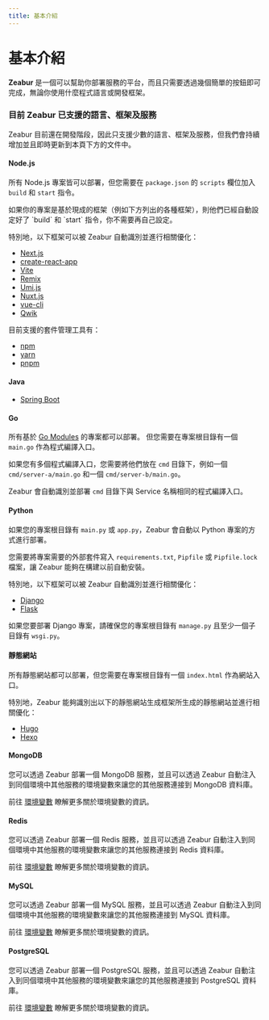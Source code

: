 ```yaml
---
title: 基本介紹
---
```



<Head>
  <meta name="zeabur:image:title" content="基本介紹" />
  <meta name="zeabur:image:subtitle" content="Zeabur 是什麼？" />
  <meta name="og:url" content="https://opengraph-dev.zeabur.app/api/og?title=基本介紹&desc=Zeabur 是什麼？" />
</Head>


# 基本介紹

**Zeabur** 是一個可以幫助你部署服務的平台，而且只需要透過幾個簡單的按鈕即可完成，無論你使用什麼程式語言或開發框架。

### 目前 Zeabur 已支援的語言、框架及服務

Zeabur 目前還在開發階段，因此只支援少數的語言、框架及服務，但我們會持續增加並且即時更新到本頁下方的文件中。

#### Node.js

所有 Node.js 專案皆可以部署，但您需要在 `package.json` 的 `scripts` 欄位加入 `build` 和 `start` 指令。

<Callout emoji="✅">
  如果你的專案是基於現成的框架（例如下方列出的各種框架），則他們已經自動設定好了 `build` 和 `start` 指令，你不需要再自己設定。
</Callout>

特別地，以下框架可以被 Zeabur 自動識別並進行相關優化：

- [Next.js](https://nextjs.org/)
- [create-react-app](https://create-react-app.dev/)
- [Vite](https://vitejs.dev/)
- [Remix](https://remix.run/)
- [Umi.js](https://umijs.org/)
- [Nuxt.js](https://nuxtjs.org/)
- [vue-cli](https://cli.vuejs.org/)
- [Qwik](https://qwik.builder.io/)

目前支援的套件管理工具有：

- [npm](https://www.npmjs.com/)
- [yarn](https://yarnpkg.com/)
- [pnpm](https://pnpm.js.org/)

#### Java

- [Spring Boot](https://spring.io/projects/spring-boot)

#### Go

所有基於 [Go Modules](https://blog.golang.org/using-go-modules) 的專案都可以部署。 但您需要在專案根目錄有一個 `main.go` 作為程式編譯入口。

如果您有多個程式編譯入口，您需要將他們放在 `cmd` 目錄下，例如一個 `cmd/server-a/main.go` 和一個 `cmd/server-b/main.go`。

Zeabur 會自動識別並部署 `cmd` 目錄下與 Service 名稱相同的程式編譯入口。

#### Python

如果您的專案根目錄有 `main.py` 或 `app.py`，Zeabur 會自動以 Python 專案的方式進行部署。

您需要將專案需要的外部套件寫入 `requirements.txt`, `Pipfile` 或 `Pipfile.lock` 檔案，讓 Zeabur 能夠在構建以前自動安裝。

特別地，以下框架可以被 Zeabur 自動識別並進行相關優化：

- [Django](https://www.djangoproject.com/)
- [Flask](https://flask.palletsprojects.com/)

如果您要部署 Django 專案，請確保您的專案根目錄有 `manage.py` 且至少一個子目錄有 `wsgi.py`。

#### 靜態網站

所有靜態網站都可以部署，但您需要在專案根目錄有一個 `index.html` 作為網站入口。

特別地，Zeabur 能夠識別出以下的靜態網站生成框架所生成的靜態網站並進行相關優化：

- [Hugo](https://gohugo.io/)
- [Hexo](https://hexo.io/)

#### MongoDB

您可以透過 Zeabur 部署一個 MongoDB 服務，並且可以透過 Zeabur 自動注入到同個環境中其他服務的環境變數來讓您的其他服務連接到 MongoDB 資料庫。

前往 [環境變數](/zh-TW/variable) 瞭解更多關於環境變數的資訊。

#### Redis

您可以透過 Zeabur 部署一個 Redis 服務，並且可以透過 Zeabur 自動注入到同個環境中其他服務的環境變數來讓您的其他服務連接到 Redis 資料庫。

前往 [環境變數](/zh-TW/variable) 瞭解更多關於環境變數的資訊。

#### MySQL

您可以透過 Zeabur 部署一個 MySQL 服務，並且可以透過 Zeabur 自動注入到同個環境中其他服務的環境變數來讓您的其他服務連接到 MySQL 資料庫。

前往 [環境變數](/zh-TW/variable) 瞭解更多關於環境變數的資訊。

#### PostgreSQL

您可以透過 Zeabur 部署一個 PostgreSQL 服務，並且可以透過 Zeabur 自動注入到同個環境中其他服務的環境變數來讓您的其他服務連接到 PostgreSQL 資料庫。

前往 [環境變數](/zh-TW/variable) 瞭解更多關於環境變數的資訊。
